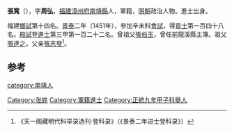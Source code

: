 '''張寬'''（{{bd|1412年||？}}），字'''周弘'''，[[福建|福建]][[漳州府|漳州府]][[南靖縣|南靖縣]]人，軍籍，[[明朝|明朝]]政治人物。進士出身。

福建[[鄉試|鄉試]]第十四名。[[景泰|景泰]]二年（1451年），參加辛未科[[會試|會試]]，得[[貢士|貢士]]第一百四十八名。[[殿試|殿試]]登[[進士|進士]]第三甲第一百二十二名。曾祖父[[張伯玉|張伯玉]]，曾任前龍溪縣主簿。祖父[[張達之|張達之]]。父亲[[張志發|張志發]]<ref>《天一阁藏明代科举录选刊·登科录》（《景泰二年进士登科录》）</ref>。

==参考==
{{reflist}}
{{明朝人物小作品}}
{{景泰二年辛未科殿試金榜}}

[[category:南靖人|category:南靖人]]
[[Category:张姓|Category:张姓]]
[[Category:軍籍進士|Category:軍籍進士]]
[[Category:正統九年甲子科舉人|Category:正統九年甲子科舉人]]